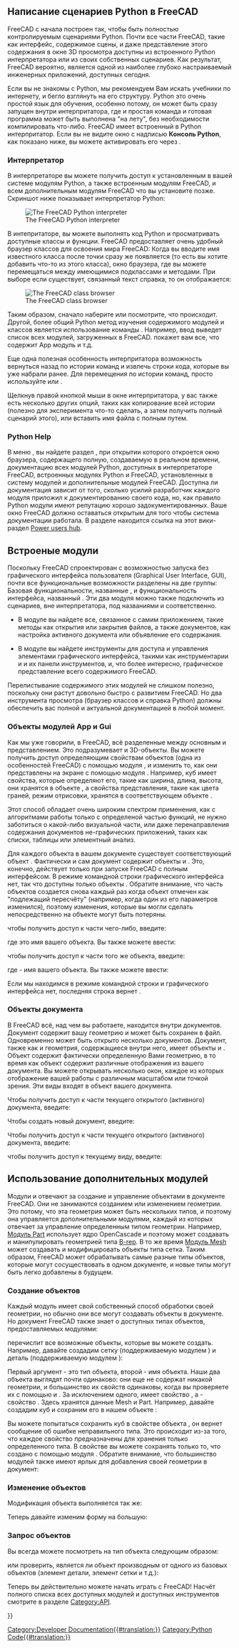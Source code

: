 <languages/>

<div class="mw-translate-fuzzy">
{{Docnav/ru
|[[Python scripting tutorial/ru|Python scripting tutorial]]
|[[Topological_data_scripting/ru|Topological data scripting]]
}}
</div>

{{TOCright}}

<span id="Python_scripting_in_FreeCAD"></span>
== Написание сценариев Python в FreeCAD ==

FreeCAD с начала построен так, чтобы быть полностью контролируемым сценариями Python. Почти все части FreeCAD, такие как интерфейс, содержимое сцены, и даже представление этого содержания в окне 3D просмотра доступны из встроенного Python интерпретатора или из своих собственных сценариев. Как результат, FreeCAD вероятно, является одной из наиболее глубоко настраиваемый инженерных приложений, доступных сегодня.

Если вы не знакомы с Python, мы рекомендуем Вам искать учебники по интернету, и бегло взглянуть на его структуру. Python это очень простой язык для обучения, особенно потому, он может быть сразу запущен внутри интерпритатора, где и простая команда и готовая программа может быть выполнена "на лету", без необходимости компилировать что-либо. FreeCAD имеет встроенный в Python интерпритатор. Если вы не видите окно с надписью '''Консоль Python''', как показано ниже, вы можете активировать его через {{MenuCommand|Вид → Панели → Консоль Python}}.

<span id="The_interpreter"></span>
===Интерпретатор===

В интерпретаторе вы можете получить доступ к установленным в вашей системе модулям Python, а также встроенным модулям FreeCAD, и всем дополнительным модулям FreeCAD что вы установите позже. Скриншот ниже показывает интерпретатор Python:

[[Image:screenshot_pythoninterpreter.jpg|The FreeCAD Python interpreter]]

В интепритаторе, вы можете выполнять код Python и просматривать доступные классы и функции. FreeCAD предоставляет очень удобный браузер классов для освоения мира FreeCAD: Когда вы вводите имя известного класса после точки сразу же появляется (то есть вы хотите добавить что-то из этого класса), окно браузера, где вы можете перемещаться между имеющимися подклассами и методами. При выборе если существует, связанный текст справка, то он отображается:

[[Image:screenshot_classbrowser.jpg|The FreeCAD class browser]]

Таким образом, сначало наберите {{incode|App.}} или {{incode|Gui.}}  посмотрите, что происходит. Другой, более общий Python метод изучения содержимого модулей и классов является использование команды {{incode|print(dir())}}. Например, ввод {{incode|print(dir())}} выведет список всех модулей, загруженных в FreeCAD. {{incode|print(dir(App))}} покажет вам все, что содержит App модуль и т.д.

Еще одна полезная особенность интерпритатора возможность вернуться назад по истории команд и извлечь строки кода, которые  вы уже набрали ранее. Для перемещения по истории команд, просто используйте {{KEY|Up arrow}} или {{KEY|Down arrow}}.

Щелкнув правой кнопкой мыши в окне интерпритатора, у вас также есть несколько других опций, таких как копирование всей истории (полезно для эксперимента что-то сделать, а затем получить полный сценарий этого), или вставить имя файла с полным путем.
{{Top}}
===Python Help===

В меню {{MenuCommand|Справка}}, вы найдете раздел {{MenuCommand|Автоматически сгенерированная документация python}}, при открытии которого откроется окно браузера, содержащего полную, создаваемую в реальном времени, документацию всех модулей Python, доступных в интерпретаторе FreeCAD,  встроенных модулях Python и FreeCAD, установленных в систему модулей и дополнительные модулей FreeCAD. Доступна ли документация зависит от того, сколько усилий разработчик каждого модуля приложил к документированию своего кода, но, как правило Python модули имеют репутацию хорошо задокументированных. Ваше окно FreeCAD должно оставаться открытым для того чтобы система документации работала. В разделе {{MenuCommand|Документация по созданию скриптов на Python}}  находится ссылка на этот вики-раздел [[Power_users_hub/ru|Power users hub]].
{{Top}}
<span id="Built-in_modules"></span>
==Встроеные модули==

Поскольку FreeCAD спроектирован с возможностью запуска без графического интерфейса пользователя (Graphical User Interface, GUI), почти все функциональные возможности разделены на две группы: Базовая функциональности, названные {{incode|App}}, и функциональность интерфейса, названный {{incode|Gui}}. Эти два модуля можно также подключить из сценариев, вне интерпретатора, под названиями {{incode|FreeCAD}} и {{incode|FreeCADGui}} соответственно.

* В модуле {{incode|App}} вы найдете все, связанное с самим приложением, такие методы как открытия или закрытия файлов, а также документов, как настройка активного документа или объявление его содержания.

* В модуле {{incode|Gui}} вы найдете инструменты для доступа и управления элементами графического интерфейса, такими как инструментарии и и их панели инструментов, и, что более интересно, графическое представление всего содержимого FreeCAD. 

Перелистывание содержимого этих модулей не слишком полезно, поскольку они растут довольно быстро с развитием FreeCAD. Но два инструмента просмотра (браузер классов и справка Python) должны обеспечить вас полной и актуальной документацией в любой момент.
{{Top}}
<span id="The_App_and_Gui_objects"></span>
===Объекты модулей App и Gui===

Как мы уже говорили, в FreeCAD, всё разделенные между основным и представлением. Это подразумевает и 3D-объекты. Вы можете получить доступ определяющим свойствам объектов (одна из особенностей FreeCAD) с помощью модуля {{incode|App}}, и изменить то, как они представлены на экране с помощью модуля {{incode|Gui}}. Например, куб имеет свойства, которые определяют его, такие как ширина, длина, высота, они хранятся в объекте {{incode|App}}, а свойства представления, такие как цвета граней, режим отрисовки, хранятся в соответствующем объекте {{incode|Gui}}.

Этот способ обладает очень широким спектром применения, как с алгоритмами работы только с определеной частью функций, не нужно заботиться о какой-либо визуальной части, или даже перенаправления содержания документов не-графических приложений, таких как списки, таблицы или элементный анализ.

Для каждого объекта {{incode|App}} в вашем документе существует соответствующий объект {{incode|Gui}}. Фактически и сам документ содержит объекты {{incode|App}} и {{incode|Gui}}. Это, конечно, действует только при запуске FreeCAD с полным интерфейсом. В режиме командной строки графического интерфейса нет, так что доступны только объекты {{incode|App}}. Обратите внимание, что часть объектов {{incode|Gui}} создается снова каждый раз когда объект {{incode|App}} отмечен как "подлежащий пересчёту" (например, когда один из его параметров изменился), поэтому изменения, которые вы могли сделать непосредственно на объекте {{incode|Gui}} могут быть потеряны.

чтобы получить доступ к части {{incode|App}} чего-либо, введите:

{{Code|code=
myObject = App.ActiveDocument.getObject("ObjectName")
}}

где {{incode|"ObjectName"}} это имя вашего объекта. Вы также можете ввести:

{{Code|code=
myObject = App.ActiveDocument.ObjectName
}}

чтобы получить доступ к части {{incode|Gui}} того же объекта, введите:

{{Code|code=
myViewObject = Gui.ActiveDocument.getObject("ObjectName")
}}

где {{incode|"ObjectName"}} - имя вашего объекта. Вы также можете ввести:

{{Code|code=
myViewObject = App.ActiveDocument.ObjectName.ViewObject
}}

Если мы находимся в режиме командной строки и графического интерфейса нет, последняя строка вернет {{incode|None}}.
{{Top}}
<span id="The_Document_objects"></span>
===Объекты документа===

В FreeCAD всё, над чем вы работаете, находится внутри документов. Документ содержит вашу геометрию и может быть сохранен в файл. Одновременно может быть открыто несколько документов. Документ, также как и геометрия, содержащиеся внутри него, имеет объекты {{incode|App}} и {{incode|Gui}}. Объект {{incode|App}} содержит фактически определенную Вами геометрию, в то время как объект {{incode|Gui}} содержит различные отображения из вашего документа. Вы можете открывать несколько окон, каждое из которых отображение вашей работы с различным масштабом или точкой зрения. Эти виды входят в объект {{incode|Gui}} вашего документа.

Чтобы получить доступ к части {{incode|App}} текущего открытого (активного) документа, введите:

{{Code|code=
myDocument = App.ActiveDocument
}}

Чтобы создать новый документ, введите:

{{Code|code=
myDocument = App.newDocument("Document Name")
}}

Чтобы получить доступ к части {{incode|Gui}} текущего открытого (активного) документа, введите:

{{Code|code=
myGuiDocument = Gui.ActiveDocument
}}

чтобы получить доступ к текущему виду, введите:

{{Code|code=
myView = Gui.ActiveDocument.ActiveView
}}
{{Top}}
<span id="Using_additional_modules"></span>
==Использование дополнительных модулей==

<div class="mw-translate-fuzzy">
Модули {{incode|FreeCAD}} и {{incode|FreeCADGui}} отвечают за создание и управление объектами в документе FreeCAD. Они не занимаются созданием или изменением геометрии. Это потому, что эта геометрия может быть нескольких типов, и поэтому она управляется дополнительными модулями, каждый из которых отвечает за управление определенным типом геометрии. Например, [[Part Workbench/ru|Модуль Part]] использует ядро OpenCascade и поэтому может создавать и манипулировать геометрией типа [http://en.wikipedia.org/wiki/Boundary_representation B-rep]. В то же время [[Mesh Workbench/ru|Модуль Mesh]] может создавать и модифицировать объекты типа сетка. Таким образом, FreeCAD может обрабатывать самые разные типы объектов, которые могут сосуществовать в одном документе, и новые типы могут быть легко добавлены в будущем.
</div>
{{Top}}
<span id="Creating_objects"></span>
===Создание объектов===

Каждый модуль имеет свой собственный способ обработки своей геометрии, но обычно они все могут создавать объекты в документе. Но документ FreeCAD также знает о доступных типах объектов, предоставляемых модулями:

{{Code|code=
FreeCAD.ActiveDocument.supportedTypes()
}}

перечислит все возможные объекты, которые вы можете создать. Например, давайте создадим сетку (поддерживаемую модулем {{incode|Mesh}}) и деталь (поддерживаемую модулем {{incode|Part}}):

{{Code|code=
myMesh = FreeCAD.ActiveDocument.addObject("Mesh::Feature", "myMeshName")
myPart = FreeCAD.ActiveDocument.addObject("Part::Feature", "myPartName")
}}

Первый аргумент - это тип объекта, второй - имя объекта. Наши два объекта выглядят почти одинаково: они еще не содержат никакой геометрии, и большинство их свойств одинаковы, когда вы проверяете их с помощью {{incode|dir(myMesh)}} и {{incode|dir(myPart)}}. За исключением одного, {{incode|myMesh}} имеет свойство {{incode|Mesh}}, а {{incode|myPart}} - свойство {{incode|Shape}}. Здесь хранятся данные Mesh и Part. Например, давайте создадим куб {{incode|Part}} и сохраним его в нашем объекте {{incode|myPart}}:

{{Code|code=
import Part
cube = Part.makeBox(2, 2, 2)
myPart.Shape = cube
}}

Вы можете попытаться сохранить куб в свойстве {{incode|Mesh}} объекта {{incode|myMesh}}, он вернет сообщение об ошибке неправильного типа. Это происходит из-за того, что каждое свойство предназначены для хранения только определенного типа. В свойстве {{incode|Mesh}} вы можете сохранять только то, что создано с помощью модуля {{incode|Mesh}}. Обратите внимание, что большинство модулей также имеют ярлык для добавления своей геометрии в документ:

{{Code|code=
import Part
cube = Part.makeBox(2, 2, 2)
Part.show(cube)
}}
{{Top}}
<span id="Modifying_objects"></span>
===Изменение объектов===

Модификация объекта выполняется так же:

{{Code|code=
import Part
cube = Part.makeBox(2, 2, 2)
myPart.Shape = cube
}}

Теперь давайте изменим форму на большую:

{{Code|code=
biggercube = Part.makeBox(5, 5, 5)
myPart.Shape = biggercube
}}
{{Top}}
<span id="Querying_objects"></span>
===Запрос объектов===

Вы всегда можете посмотреть на тип объекта следующим образом:

{{Code|code=
myObj = FreeCAD.ActiveDocument.getObject("myObjectName")
print(myObj.TypeId)
}}

или проверить, является ли объект производным от одного из базовых объектов (элемент детали, элемент сетки и т.д.):

{{Code|code=
print(myObj.isDerivedFrom("Part::Feature"))
}}

Теперь вы действительно можете начать играть с FreeCAD! Насчёт полного списка всех доступных модулей и доступных инструментов смотрите в разделе [[:Category:API|Category:API]].
{{Top}}

<div class="mw-translate-fuzzy">
{{Docnav/ru
|[[Python scripting tutorial/ru|Python scripting tutorial]]
|[[Topological_data_scripting/ru|Topological data scripting]]
}}
</div>

{{Powerdocnavi{{#translation:}}}}
[[Category:Developer Documentation{{#translation:}}]]
[[Category:Python Code{{#translation:}}]]